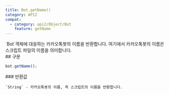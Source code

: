 ```yaml
---
title: Bot.getName()
category: API2
compat:
  - category: api2/Object/Bot
    feature: getName
---
```


<Section>
  `Bot`객체에 대응하는 카카오톡봇의 이름을 반환합니다. 여기에서 카카오톡봇의 이름은 스크립트 파일의 이름을 의미합니다.
</Section>
<Section>
  ## 구문

  ~~~js
  bot.getName();
  ~~~

  <Section>
    ### 반환값

    `String` - 카카오톡봇의 이름, 즉 스크립트의 이름을 반환합니다.
  </Section>
</Section>